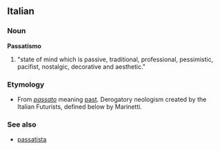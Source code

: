 ==Italian==

===Noun===
'''Passatismo'''

# "state of mind which is passive, traditional, professional, pessimistic, pacifist, nostalgic, decorative and aesthetic."

===Etymology===
*From ''[[passato]]'' meaning [[past]]. Derogatory neologism created by the Italian Futurists, defined below by Marinetti.

===See also===
*[[passatista]]